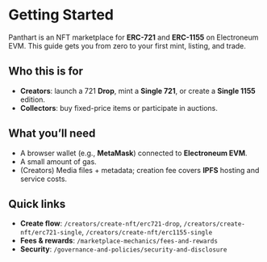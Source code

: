 
# Getting Started

Panthart is an NFT marketplace for **ERC-721** and **ERC-1155** on Electroneum EVM. This guide gets you from zero to your first mint, listing, and trade.

## Who this is for
- **Creators**: launch a 721 **Drop**, mint a **Single 721**, or create a **Single 1155** edition.
- **Collectors**: buy fixed-price items or participate in auctions.

## What you’ll need
- A browser wallet (e.g., **MetaMask**) connected to **Electroneum EVM**.
- A small amount of gas.
- (Creators) Media files + metadata; creation fee covers **IPFS** hosting and service costs.

## Quick links
- **Create flow**: `/creators/create-nft/erc721-drop`, `/creators/create-nft/erc721-single`, `/creators/create-nft/erc1155-single`
- **Fees & rewards**: `/marketplace-mechanics/fees-and-rewards`
- **Security**: `/governance-and-policies/security-and-disclosure`
